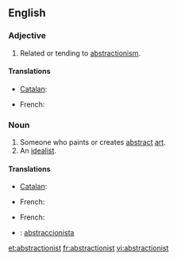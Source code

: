 ==English==

===Adjective===
{{en-adj}}

# Related or tending to [[abstractionism]].

====Translations====
{{trans-top|Related to abstract art}}
* [[Catalan]]: {{t|ca|abstraccionista|m|f}}
{{trans-mid}}
* French: {{t+|fr|abstractionniste|m|f}}
{{trans-bottom}}

===Noun===
{{en-noun}}

# Someone who paints or creates [[abstract]] [[art]].
# An [[idealist]].
#: {{rfquotek|Emerson}}

====Translations====
{{trans-top|someone who paints or creates abstract art}}
* [[Catalan]]: {{t|ca|abstraccionista|m|f}}
{{trans-mid}}
* French: {{t+|fr|abstractionniste|m|f}}
{{trans-bottom}}

{{trans-top|an idealist}}
* French: {{t+|fr|idéaliste|m|f}}
{{trans-mid}}
{{trans-bottom}}

{{checktrans-top}}
* {{ttbc|es}}: [[abstraccionista]]
{{trans-bottom}}

[[et:abstractionist]]
[[fr:abstractionist]]
[[vi:abstractionist]]